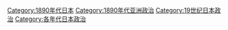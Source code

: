 [[Category:1890年代日本|Category:1890年代日本]]
[[Category:1890年代亚洲政治|Category:1890年代亚洲政治]]
[[Category:19世纪日本政治|Category:19世纪日本政治]]
[[Category:各年代日本政治|Category:各年代日本政治]]